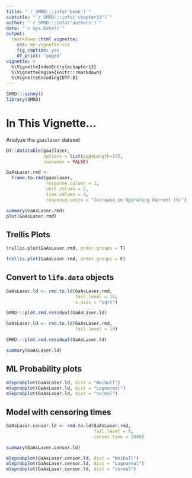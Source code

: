 ```yaml
---
title: "`r SMRD:::info('book')`"
subtitle: "`r SMRD:::info('chapter13')`"
author: "`r SMRD:::info('authors')`"
date: "`r Sys.Date()`"
output: 
  rmarkdown::html_vignette:
    css: my-vignette.css
    fig_caption: yes
    df_print: 'paged'
vignette: >
  %\VignetteIndexEntry{echapter13}
  %\VignetteEngine{knitr::rmarkdown}
  %\VignetteEncoding{UTF-8}
---
```


```r
SMRD:::vinny()
library(SMRD)
```

# In This Vignette...

Analyze the `gaaslaser` dataset

```r
DT::datatable(gaaslaser, 
              options = list(pageLength=17),
              rownames = FALSE)
```

```r
GaAsLaser.rmd <- 
  frame.to.rmd(gaaslaser, 
               response.column = 1, 
               unit.column = 2, 
               time.column = 3, 
               response.units = "Increase in Operating Current (%)")

summary(GaAsLaser.rmd)
plot(GaAsLaser.rmd)
```

## Trellis Plots

```r
trellis.plot(GaAsLaser.rmd, order.groups = T)

trellis.plot(GaAsLaser.rmd, order.groups = F)
```

## Convert to `life.data` objects

```r
GaAsLaser.ld <- rmd.to.ld(GaAsLaser.rmd, 
                          fail.level = 10, 
                          x.axis = "sqrt")

SMRD:::plot.rmd.residual(GaAsLaser.ld)

GaAsLaser.ld <- rmd.to.ld(GaAsLaser.rmd,
                          fail.level = 10)

SMRD:::plot.rmd.residual(GaAsLaser.ld)

summary(GaAsLaser.ld)
```

## ML Probability plots

```r
mleprobplot(GaAsLaser.ld, dist = "Weibull")
mleprobplot(GaAsLaser.ld, dist = "Lognormal")
mleprobplot(GaAsLaser.ld, dist = "normal")
```

## Model with censoring times

```r
GaAsLaser.censor.ld <- rmd.to.ld(GaAsLaser.rmd,
                                 fail.level = 8,
                                 censor.time = 3000)

summary(GaAsLaser.censor.ld)

mleprobplot(GaAsLaser.censor.ld, dist = "Weibull")
mleprobplot(GaAsLaser.censor.ld, dist = "Lognormal")
mleprobplot(GaAsLaser.censor.ld, dist = "normal")
```
